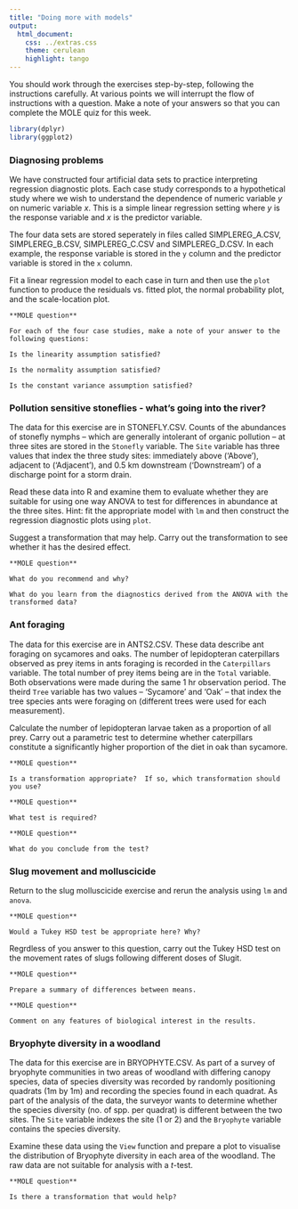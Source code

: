 ```yaml
---
title: "Doing more with models"
output:
  html_document:
    css: ../extras.css
    theme: cerulean
    highlight: tango
---
```


You should work through the exercises step-by-step, following the instructions carefully. At various points we will interrupt the flow of instructions with a question. Make a note of your answers so that you can complete the MOLE quiz for this week.

```r
library(dplyr)
library(ggplot2)
```

### Diagnosing problems

We have constructed four artificial data sets to practice interpreting regression diagnostic plots. Each case study corresponds to a hypothetical study where we wish to understand the dependence of numeric variable $y$ on numeric variable $x$. This is a simple linear regression setting where $y$ is the response variable and $x$ is the predictor variable.

The four data sets are stored seperately in files called SIMPLEREG_A.CSV, SIMPLEREG_B.CSV, SIMPLEREG_C.CSV and SIMPLEREG_D.CSV. In each example, the response variable is stored in the `y` column and the predictor variable is stored in the `x` column.

Fit a linear regression model to each case in turn and then use the `plot` function to produce the residuals vs. fitted plot, the normal probability plot, and the scale-location plot. 

```block
**MOLE question**

For each of the four case studies, make a note of your answer to the following questions:

Is the linearity assumption satisfied?

Is the normality assumption satisfied?

Is the constant variance assumption satisfied?
```

### Pollution sensitive stoneflies - what’s going into the river?

The data for this exercise are in STONEFLY.CSV. Counts of the abundances of stonefly nymphs -- which are generally intolerant of organic pollution -- at three sites are stored in the `Stonefly` variable. The `Site` variable has three values that index the three study sites: immediately above ('Above'), adjacent to ('Adjacent'), and 0.5 km downstream ('Downstream') of a discharge point for a storm drain.

Read these data into R and examine them to evaluate whether they are suitable for using one way ANOVA to test for differences in abundance at the three sites. Hint: fit the appropriate model with `lm` and then construct the regression diagnostic plots using `plot`. 

Suggest a transformation that may help. Carry out the transformation to see whether it has the desired effect.

```block
**MOLE question**

What do you recommend and why?

What do you learn from the diagnostics derived from the ANOVA with the transformed data?
```

### Ant foraging

The data for this exercise are in ANTS2.CSV. These data describe ant foraging on sycamores and oaks. The number of lepidopteran caterpillars observed as prey items in ants foraging is recorded in the `Caterpillars` variable. The total number of prey items being  are in the `Total` variable. Both observations were made during the same 1 hr observation period. The theird `Tree` variable has two values -- 'Sycamore' and 'Oak' -- that index the tree species ants were foraging on (different trees were used for each measurement). 

Calculate the number of lepidopteran larvae taken as a proportion of all prey. Carry out a parametric test to determine whether caterpillars constitute a significantly higher proportion of the diet in oak than sycamore.

```block
**MOLE question**

Is a transformation appropriate?  If so, which transformation should you use?
```

```block
**MOLE question**

What test is required?
```

```block
**MOLE question**

What do you conclude from the test?
```

### Slug movement and molluscicide

Return to the slug molluscicide exercise and rerun the analysis using `lm` and `anova`.

```block
**MOLE question**

Would a Tukey HSD test be appropriate here? Why?
```

Regrdless of you answer to this question, carry out the Tukey HSD test on the movement rates of slugs following different doses of Slugit.

```block
**MOLE question**

Prepare a summary of differences between means.
```

```block
**MOLE question**

Comment on any features of biological interest in the results.
```

### Bryophyte diversity in a woodland

The data for this exercise are in BRYOPHYTE.CSV. As part of a survey of bryophyte communities in two areas of woodland with differing canopy species, data of species diversity was recorded by randomly positioning quadrats (1m by 1m) and recording the species found in each quadrat. As part of the analysis of the data, the surveyor wants to determine whether the species diversity (no. of spp. per quadrat) is different between the two sites. The `Site` variable indexes the site (1 or 2) and the `Bryophyte` variable contains the species diversity. 

Examine these data using the `View` function and prepare a plot to visualise the distribution of Bryophyte diversity in each area of the woodland. The raw data are not suitable for analysis with a *t*-test.

```block
**MOLE question**

Is there a transformation that would help?
```
